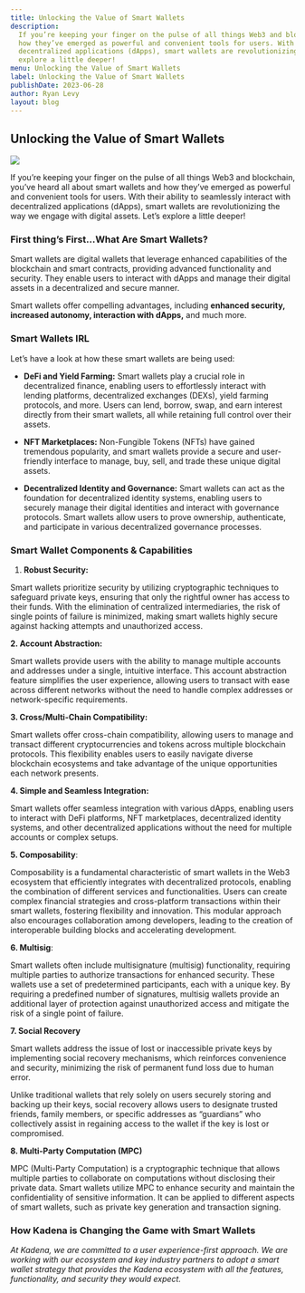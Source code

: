 ```yaml
---
title: Unlocking the Value of Smart Wallets
description:
  If you’re keeping your finger on the pulse of all things Web3 and blockchain, you’ve heard all about smart wallets and
  how they’ve emerged as powerful and convenient tools for users. With their ability to seamlessly interact with
  decentralized applications (dApps), smart wallets are revolutionizing the way we engage with digital assets. Let’s
  explore a little deeper!
menu: Unlocking the Value of Smart Wallets
label: Unlocking the Value of Smart Wallets
publishDate: 2023-06-28
author: Ryan Levy
layout: blog
---
```


## Unlocking the Value of Smart Wallets

![](/assets/blog/1_eMeCKlWBLwPy-CvT6iLujw.webp)

If you’re keeping your finger on the pulse of all things Web3 and blockchain, you’ve heard all about smart wallets and
how they’ve emerged as powerful and convenient tools for users. With their ability to seamlessly interact with
decentralized applications (dApps), smart wallets are revolutionizing the way we engage with digital assets. Let’s
explore a little deeper!

### First thing’s First…What Are Smart Wallets?

Smart wallets are digital wallets that leverage enhanced capabilities of the blockchain and smart contracts, providing
advanced functionality and security. They enable users to interact with dApps and manage their digital assets in a
decentralized and secure manner.

Smart wallets offer compelling advantages, including **enhanced security, increased autonomy, interaction with dApps,**
and much more.

### Smart Wallets IRL

Let’s have a look at how these smart wallets are being used:

- **DeFi and Yield Farming:** Smart wallets play a crucial role in decentralized finance, enabling users to effortlessly
  interact with lending platforms, decentralized exchanges (DEXs), yield farming protocols, and more. Users can lend,
  borrow, swap, and earn interest directly from their smart wallets, all while retaining full control over their assets.

- **NFT Marketplaces:** Non-Fungible Tokens (NFTs) have gained tremendous popularity, and smart wallets provide a secure
  and user-friendly interface to manage, buy, sell, and trade these unique digital assets.

- **Decentralized Identity and Governance:** Smart wallets can act as the foundation for decentralized identity systems,
  enabling users to securely manage their digital identities and interact with governance protocols. Smart wallets allow
  users to prove ownership, authenticate, and participate in various decentralized governance processes.

### Smart Wallet Components & Capabilities

1.  **Robust Security:**

Smart wallets prioritize security by utilizing cryptographic techniques to safeguard private keys, ensuring that only
the rightful owner has access to their funds. With the elimination of centralized intermediaries, the risk of single
points of failure is minimized, making smart wallets highly secure against hacking attempts and unauthorized access.

**2. Account Abstraction:**

Smart wallets provide users with the ability to manage multiple accounts and addresses under a single, intuitive
interface. This account abstraction feature simplifies the user experience, allowing users to transact with ease across
different networks without the need to handle complex addresses or network-specific requirements.

**3. Cross/Multi-Chain Compatibility:**

Smart wallets offer cross-chain compatibility, allowing users to manage and transact different cryptocurrencies and
tokens across multiple blockchain protocols. This flexibility enables users to easily navigate diverse blockchain
ecosystems and take advantage of the unique opportunities each network presents.

**4. Simple and Seamless Integration:**

Smart wallets offer seamless integration with various dApps, enabling users to interact with DeFi platforms, NFT
marketplaces, decentralized identity systems, and other decentralized applications without the need for multiple
accounts or complex setups.

**5. Composability**:

Composability is a fundamental characteristic of smart wallets in the Web3 ecosystem that efficiently integrates with
decentralized protocols, enabling the combination of different services and functionalities. Users can create complex
financial strategies and cross-platform transactions within their smart wallets, fostering flexibility and innovation.
This modular approach also encourages collaboration among developers, leading to the creation of interoperable building
blocks and accelerating development.

**6. Multisig**:

Smart wallets often include multisignature (multisig) functionality, requiring multiple parties to authorize
transactions for enhanced security. These wallets use a set of predetermined participants, each with a unique key. By
requiring a predefined number of signatures, multisig wallets provide an additional layer of protection against
unauthorized access and mitigate the risk of a single point of failure.

**7. Social Recovery**

Smart wallets address the issue of lost or inaccessible private keys by implementing social recovery mechanisms, which
reinforces convenience and security, minimizing the risk of permanent fund loss due to human error.

Unlike traditional wallets that rely solely on users securely storing and backing up their keys, social recovery allows
users to designate trusted friends, family members, or specific addresses as “guardians” who collectively assist in
regaining access to the wallet if the key is lost or compromised.

**8. Multi-Party Computation (MPC)**

MPC (Multi-Party Computation) is a cryptographic technique that allows multiple parties to collaborate on computations
without disclosing their private data. Smart wallets utilize MPC to enhance security and maintain the confidentiality of
sensitive information. It can be applied to different aspects of smart wallets, such as private key generation and
transaction signing.

### How Kadena is Changing the Game with Smart Wallets

_At Kadena, we are committed to a user experience-first approach. We are working with our ecosystem and key industry
partners to adopt a smart wallet strategy that provides the Kadena ecosystem with all the features, functionality, and
security they would expect._
